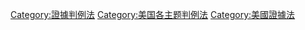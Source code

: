 [[Category:證據判例法|Category:證據判例法]]
[[Category:美国各主题判例法|Category:美国各主题判例法]]
[[Category:美國證據法|Category:美國證據法]]